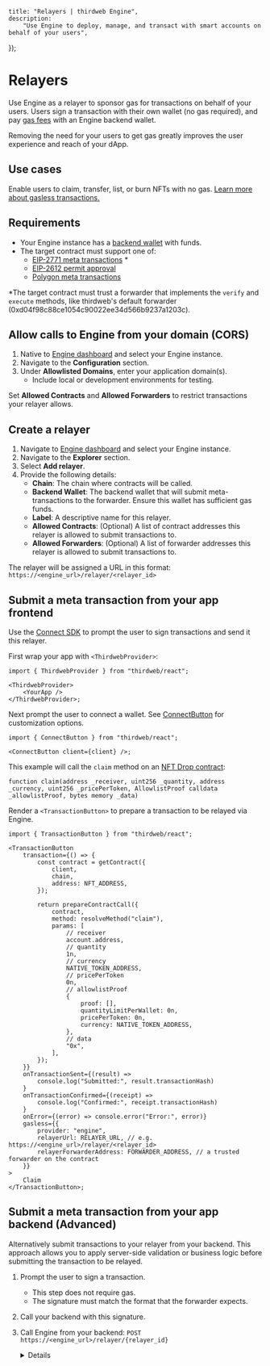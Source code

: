 
	title: "Relayers | thirdweb Engine",
	description:
		"Use Engine to deploy, manage, and transact with smart accounts on behalf of your users",
});

# Relayers

Use Engine as a relayer to sponsor gas for transactions on behalf of your users. Users sign a transaction with their own wallet (no gas required), and pay [gas fees](/glossary/gas) with an Engine backend wallet.

Removing the need for your users to get gas greatly improves the user experience and reach of your dApp.

## Use cases

Enable users to claim, transfer, list, or burn NFTs with no gas. [Learn more about gasless transactions.](/glossary/gasless-transactions)

## Requirements

- Your Engine instance has a [backend wallet](/engine/v2/features/backend-wallets) with funds.
- The target contract must support one of:
  - [EIP-2771 meta transactions](https://eips.ethereum.org/EIPS/eip-2771) \*
  - [EIP-2612 permit approval](https://eips.ethereum.org/EIPS/eip-2612)
  - [Polygon meta transactions](https://docs.polygon.technology/pos/concepts/transactions/meta-transactions/)

\*The target contract must trust a forwarder that implements the `verify` and `execute` methods, like thirdweb's default forwarder (0xd04f98c88ce1054c90022ee34d566b9237a1203c).

## Allow calls to Engine from your domain (CORS)

1. Native to [Engine dashboard](https://thirdweb.com/team/~/~/engine) and select your Engine instance.
1. Navigate to the **Configuration** section.
1. Under **Allowlisted Domains**, enter your application domain(s).
   - Include local or development environments for testing.

<Callout variant='warning' title="The relay endpoint is unauthenticated.">

Set **Allowed Contracts** and **Allowed Forwarders** to restrict transactions your relayer allows.

</Callout>

## Create a relayer

1. Navigate to [Engine dashboard](https://thirdweb.com/team/~/~/engine) and select your Engine instance.
1. Navigate to the **Explorer** section.
1. Select **Add relayer**.
1. Provide the following details:
   - **Chain**: The chain where contracts will be called.
   - **Backend Wallet**: The backend wallet that will submit meta-transactions to the forwarder. Ensure this wallet has sufficient gas funds.
   - **Label**: A descriptive name for this relayer.
   - **Allowed Contracts**: (Optional) A list of contract addresses this relayer is allowed to submit transactions to.
   - **Allowed Forwarders**: (Optional) A list of forwarder addresses this relayer is allowed to submit transactions to.

The relayer will be assigned a URL in this format: `https://<engine_url>/relayer/<relayer_id>`

## Submit a meta transaction from your app frontend

Use the [Connect SDK](/react) to prompt the user to sign transactions and send it this relayer.

First wrap your app with `<ThirdwebProvider>`:

```tsx
import { ThirdwebProvider } from "thirdweb/react";

<ThirdwebProvider>
	<YourApp />
</ThirdwebProvider>;
```

Next prompt the user to connect a wallet. See [ConnectButton](https://portal.thirdweb.com/connect/sign-in/ConnectButton) for customization options.

```tsx
import { ConnectButton } from "thirdweb/react";

<ConnectButton client={client} />;
```

This example will call the `claim` method on an [NFT Drop contract](https://portal.thirdweb.com/contracts/explore/pre-built-contracts/nft-drop):

```solidity
function claim(address _receiver, uint256 _quantity, address _currency, uint256 _pricePerToken, AllowlistProof calldata _allowlistProof, bytes memory _data)
```

Render a `<TransactionButton>` to prepare a transaction to be relayed via Engine.

```tsx
import { TransactionButton } from "thirdweb/react";

<TransactionButton
	transaction={() => {
		const contract = getContract({
			client,
			chain,
			address: NFT_ADDRESS,
		});

		return prepareContractCall({
			contract,
			method: resolveMethod("claim"),
			params: [
				// receiver
				account.address,
				// quantity
				1n,
				// currency
				NATIVE_TOKEN_ADDRESS,
				// pricePerToken
				0n,
				// allowlistProof
				{
					proof: [],
					quantityLimitPerWallet: 0n,
					pricePerToken: 0n,
					currency: NATIVE_TOKEN_ADDRESS,
				},
				// data
				"0x",
			],
		});
	}}
	onTransactionSent={(result) =>
		console.log("Submitted:", result.transactionHash)
	}
	onTransactionConfirmed={(receipt) =>
		console.log("Confirmed:", receipt.transactionHash)
	}
	onError={(error) => console.error("Error:", error)}
	gasless={{
		provider: "engine",
		relayerUrl: RELAYER_URL, // e.g. https://<engine_url>/relayer/<relayer_id>
		relayerForwarderAddress: FORWARDER_ADDRESS, // a trusted forwarder on the contract
	}}
>
	Claim
</TransactionButton>;
```

## Submit a meta transaction from your app backend (Advanced)

Alternatively submit transactions to your relayer from your backend. This approach allows you to apply server-side validation or business logic before submitting the transaction to be relayed.

1.  Prompt the user to sign a transaction.
    - This step does not require gas.
    - The signature must match the format that the forwarder expects.
1.  Call your backend with this signature.
1.  Call Engine from your backend: `POST https://<engine_url>/relayer/{relayer_id}`

    <Details id="relayer-body-payload" summary="Body payload">

        ```typescript
        {
        	type: "forward";
        	request: {
        		chainid?: string | undefined;
        		from: string;
        		to: string;
        		value: string;
        		gas: string;
        		nonce: string;
        		data: string;
        	};
        	signature: string;
        	forwarderAddress: string;
        } | {
        	type: "permit";
        	request: {
        		to: string;
        		owner: string;
        		spender: string;
        		value: string;
        		nonce: string;
        		deadline: string;
        	};
        	signature: string;
        } | {
        	type: "execute-meta-transaction";
        	request: {
        		from: string;
        		to: string;
        		data: string;
        	};
        	signature: string;
        }
        ```

     </Details>
